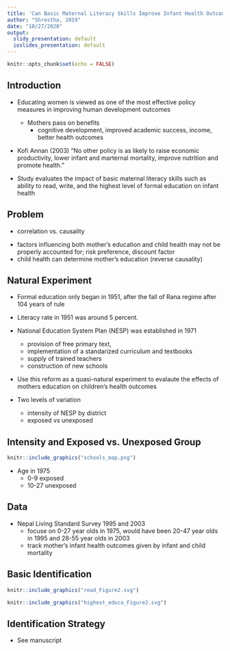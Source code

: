 ```yaml
---
title: 'Can Basic Maternal Literacy Skills Improve Infant Health Outcomes? Evidence from the Education Act in Nepal'
author: "Shrestha, 2019"
date: "10/27/2020"
output:
  slidy_presentation: default
  ioslides_presentation: default
---
```


```r
knitr::opts_chunk$set(echo = FALSE)
```

## Introduction 

- Educating women is viewed as one of the most effective policy measures in improving human development outcomes
    - Mothers pass on benefits
       - cognitive development, improved academic success, income, better health outcomes
       
- Kofi Annan (2003) "No other policy is as likely to raise economic productivity, lower infant and marternal mortality, 
improve nutrition and promote health."


- Study evaluates the impact of basic maternal literacy skills such as ability to read, write, and the highest level of formal education 
on infant health 

    
##  Problem 

- correlation vs. causality 

\begin{equation}
Y = \alpha + \beta Educ + \gamma X + \epsilon
\end{equation}

- factors influencing both mother's education and child health may not be properly accounted for; risk preference, discount factor 
- child health can determine mother's education (reverse causality)


## Natural Experiment 

- Formal education only began in 1951, after the fall of Rana regime after 104 years of rule 
- Literacy rate in 1951 was around 5 percent. 

- National Education System Plan (NESP) was established in 1971
    - provision of free primary text, 
    - implementation of a standarized curriculum and textbooks
    - supply of trained teachers
    - construction of new schools 

- Use this reform as a quasi-natural experiment to evalaute the effects of mothers education on children's health outcomes

- Two levels of variation
    - intensity of NESP by district 
    - exposed vs unexposed 
    
## Intensity and Exposed vs. Unexposed Group 

```r
knitr::include_graphics("schools_map.png")
```

- Age in 1975 
    - 0-9 exposed
    - 10-27 unexposed
    
## Data
- Nepal Living Standard Survey 1995 and 2003
    - focuse on 0-27 year olds in 1975, would have been 20-47 year olds in 1995 and 28-55 year olds in 2003
    - track mother's infant health outcomes given by infant and child mortality 
    
    
## Basic Identification
```r
knitr::include_graphics("read_Figure2.svg")
```

```r
knitr::include_graphics("highest_educa_Figure2.svg")
```

## Identification Strategy 
- See manuscript 

